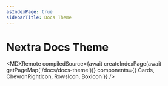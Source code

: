 ```yaml
---
asIndexPage: true
sidebarTitle: Docs Theme
---
```


# Nextra Docs Theme


<MDXRemote
  compiledSource={await createIndexPage(await getPageMap('/docs/docs-theme'))}
  components={{
    Cards,
    ChevronRightIcon,
    RowsIcon,
    BoxIcon
  }}
/>

